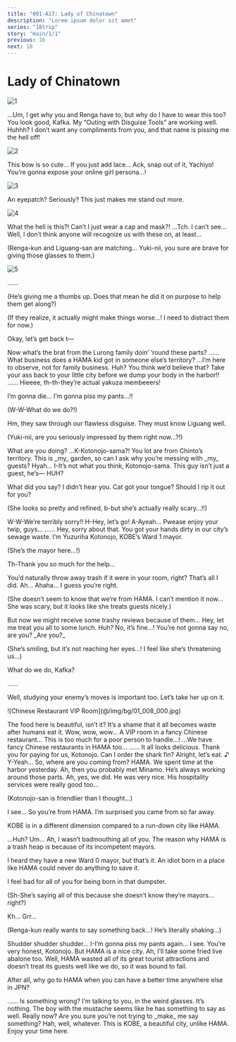 ```yaml
---
title: "001-A17: Lady of Chinatown"
description: "Lorem ipsum dolor sit amet"
series: "18trip"
story: "main/1/1"
previous: 16
next: 18
---
```



# Lady of Chinatown

<Divider loc="KOBE - Nankinmachi" />

![1](1.jpg)

<Bubble character="Kafka">
…Um, I get why you and Renga have to, but why do I have to wear this too?
</Bubble>

<Bubble character="Yukikaze">
You look good, Kafka. My “Outing with <Name first /> Disguise Tools” are working well.
</Bubble>

<Bubble character="Kafka">
Huhhh? I don’t want any compliments from you, and that name is pissing me the hell off!
</Bubble>

![2](2.jpg)

<Bubble character="Yachiyo">
This bow is so cute… If you just add lace… Ack, snap out of it, Yachiyo! You’re gonna expose your online girl persona…!
</Bubble>

![3](3.jpg)

<Bubble character="Ten">
An eyepatch? Seriously? This just makes me stand out more.
</Bubble>

![4](4.jpg)

<Bubble character="Renga">
What the hell is this?! Can’t I just wear a cap and mask?!
</Bubble>

<Bubble character="Liguang">
…Tch. I can’t see…
</Bubble>

<Bubble mc>
Well, I don’t think anyone will recognize us with these on, at least…

<p class="t">(Renga-kun and Liguang-san are matching… Yuki-nii, you sure are brave for giving those glasses to them.)</p>
</Bubble>

![5](5.jpg)

<Bubble character="Yukikaze">
……
</Bubble>

<Bubble mc>
<p class="t">(He’s giving me a thumbs up. Does that mean he did it on purpose to help them get along?)</p>

<p class="t">(If they realize, it actually might make things worse…! I need to distract them for now.)</p>

Okay, let’s get back t&NoBreak;—
</Bubble>

<Bubble character="Mafia Member A">
Now what’s the brat from the Lurong family doin’ ‘round these parts?
</Bubble>

<Bubble character="Liguang">
……
</Bubble>

<Bubble character="Mafia Member B">
What business does a HAMA kid got in someone else’s territory?
</Bubble>

<Bubble character="Liguang">
…I’m here to observe, not for family business.
</Bubble>

<Bubble character="Mafia Member A">
Huh? You think we’d believe that? Take your ass back to your little city before we dump your body in the harbor!!
</Bubble>

<Bubble character="Liguang">
……
</Bubble>

<Bubble character="Yachiyo">
Hieeee, th-th-they’re actual yakuza membeeers!

I’m gonna die… I’m gonna piss my pants…!!
</Bubble>

<Bubble mc>
<p class="t">(W-W-What do we do?!)</p>
</Bubble>

<Bubble character="Yukikaze">
Hm, they saw through our flawless disguise. They must know Liguang well.
</Bubble>

<Bubble mc>
<p class="t">(Yuki-nii, are you seriously impressed by them right now…?!)</p>
</Bubble>

<Bubble character="Kotonojo" name="???">
What are you doing?
</Bubble>

<Bubble character="Mafia Member A">
…K-Kotonojo-sama?!
</Bubble>

<Bubble character="Kotonojo">
You lot are from Chinto’s territory. This is _my_ garden, so can I ask why you’re messing with _my_ guests?
</Bubble>

<Bubble character="Mafia Member B">
Hyah… I-It’s not what you think, Kotonojo-sama. This guy isn’t just a guest, he’s&NoBreak;—
</Bubble>

<Bubble character="Kotonojo">
HUH?

What did you say? I didn’t hear you. Cat got your tongue? Should I rip it out for you?
</Bubble>

<Bubble mc>
<p class="t">(She looks so pretty and refined, b-but she’s actually really scary…!!)</p>
</Bubble>

<Bubble character="Mafia Member A">
W-W-We’re terribly sorry!! H-Hey, let’s go!
</Bubble>

<Bubble character="Mafia Member B">
A-Ayeah… Pwease enjoy your twip, guys…
</Bubble>

<Bubble character="Liguang">
……
</Bubble>

<Bubble character="Kotonojo">
Hey, sorry about that. You got your hands dirty in our city’s sewage waste. I’m Yuzuriha Kotonojo, KOBE’s Ward 1 mayor.
</Bubble>

<Bubble mc>
<p class="t">(She’s the mayor here…!)</p>

Th-Thank you so much for the help…
</Bubble>

<Bubble character="Kotonojo">
You’d naturally throw away trash if it were in your room, right? That’s all I did.
</Bubble>

<Bubble mc>
Ah… Ahaha… I guess you’re right.

<p class="t">(She doesn’t seem to know that we’re from HAMA. I can’t mention it now… She was scary, but it looks like she treats guests nicely.)</p>
</Bubble>

<Bubble character="Kotonojo">
But now we might receive some trashy reviews because of them… Hey, let me treat you all to some lunch.
</Bubble>

<Bubble mc>
Huh? No, it’s fine…!
</Bubble>

<Bubble character="Kotonojo">
You’re not gonna say no, are you? _Are you?_
</Bubble>

<Bubble mc>
<p class="t">(She’s smiling, but it’s not reaching her eyes…! I feel like she’s threatening us…)</p>

What do we do, Kafka?
</Bubble>

<Bubble character="Kafka">
……

Well, studying your enemy’s moves is important too. Let’s take her up on it.
</Bubble>

<Divider loc="KOBE - Chinese Restaurant VIP Room" />

<p class="bg">![Chinese Restaurant VIP Room](@/img/bg/01_008_000.jpg)</p>

<Bubble character="Kotonojo">
The food here is beautiful, isn’t it? It’s a shame that it all becomes waste after humans eat it.
</Bubble>

<Bubble character="Yachiyo">
Wow, wow, wow… A VIP room in a fancy Chinese restaurant… This is too much for a poor person to handle…!
</Bubble>

<Bubble character="Renga">
…We have fancy Chinese restaurants in HAMA too…
</Bubble>

<Bubble character="Liguang">
……
</Bubble>

<Bubble character="Yukikaze">
It all looks delicious. Thank you for paying for us, Kotonojo.
</Bubble>

<Bubble character="Ten">
Can I order the shark fin?
</Bubble>

<Bubble character="Kafka">
Alright, let’s eat.&nbsp;♪
</Bubble>

<Bubble mc>
Y-Yeah…
</Bubble>

<Bubble character="Kotonojo">
So, where are you coming from?
</Bubble>

<Bubble character="Yukikaze">
HAMA. We spent time at the harbor yesterday.
</Bubble>

<Bubble character="Kotonojo">
Ah, then you probably met Minamo. He’s always working around those parts.
</Bubble>

<Bubble mc>
Ah, yes, we did. He was very nice. His hospitality services were really good too…

<p class="t">(Kotonojo-san is friendlier than I thought…)</p>
</Bubble>

<Bubble character="Kotonojo">
I see… So you’re from HAMA. I’m surprised you came from so far away.

KOBE is in a different dimension compared to a run-down city like HAMA.
</Bubble>

<Bubble character="Renga">
…Huh?
</Bubble>

<Bubble mc>
Um…
</Bubble>

<Bubble character="Kotonojo">
Ah, I wasn’t badmouthing all of you. The reason why HAMA is a trash heap is because of its incompetent mayors.

I heard they have a new Ward 0 mayor, but that’s it. An idiot born in a place like HAMA could never do anything to save it.

I feel bad for all of you for being born in that dumpster.
</Bubble>

<Bubble mc>
<p class="t">(Sh-She’s saying all of this because she doesn’t know they’re mayors…right?)</p>
</Bubble>

<Bubble character="Renga">
Kh… Grr…
</Bubble>

<Bubble mc>
<p class="t">(Renga-kun really wants to say something back…! He’s literally shaking…)</p>
</Bubble>

<Bubble character="Yachiyo">
Shudder shudder shudder… I-I’m gonna piss my pants again…
</Bubble>

<Bubble character="Yukikaze">
I see. You’re very honest, Kotonojo. But HAMA is a nice city.
</Bubble>

<Bubble character="Ten">
Ah, I’ll take some fried live abalone too.
</Bubble>

<Bubble character="Kotonojo">
Well, HAMA wasted all of its great tourist attractions and doesn’t treat its guests well like we do, so it was bound to fail.

After all, why go to HAMA when you can have a better time anywhere else in JPN?
</Bubble>

<Bubble character="Liguang">
……
</Bubble>

<Bubble character="Kotonojo">
Is something wrong? I’m talking to you, in the weird glasses.
</Bubble>

<Bubble character="Liguang">
It’s nothing.
</Bubble>

<Bubble character="Kotonojo">
The boy with the mustache seems like he has something to say as well.
</Bubble>

<Bubble character="Kafka">
Really now? Are you sure you’re not trying to _make_ me say something?
</Bubble>

<Bubble character="Kotonojo">
Hah, well, whatever. This is KOBE, a beautiful city, unlike HAMA. Enjoy your time here.
</Bubble>
